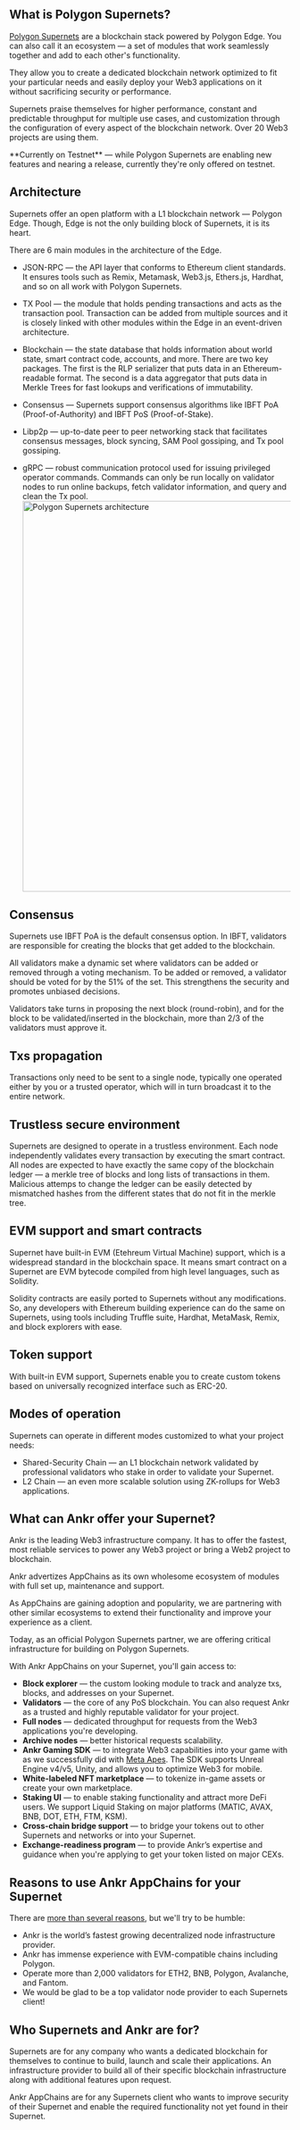 
## What is Polygon Supernets?
[Polygon Supernets](https://polygon.technology/supernets/) are a blockchain stack powered by Polygon Edge. You can also call it an ecosystem — a set of modules that work seamlessly together and add to each other's functionality.

They allow you to create a dedicated blockchain network optimized to fit your particular needs and easily deploy your Web3 applications on it without sacrificing security or performance. 

Supernets praise themselves for higher performance, constant and predictable throughput for multiple use cases, and customization through the configuration of every aspect of the blockchain network. Over 20 Web3 projects are using them.

<Callout emoji="🔗">
**Currently on Testnet** — while Polygon Supernets are enabling new features and nearing a release, currently they're only offered on testnet. 
</Callout>

## Architecture
Supernets offer an open platform with a L1 blockchain network — Polygon Edge. Though, Edge is not the only building block of Supernets, it is its heart.   

There are 6 main modules in the architecture of the Edge.

* JSON-RPC — the API layer that conforms to Ethereum client standards. It ensures tools such as Remix, Metamask, Web3.js, Ethers.js, Hardhat, and so on all work with Polygon Supernets.

* TX Pool — the module that holds pending transactions and acts as the transaction pool. Transaction can be added from multiple sources and it is closely linked with other modules within the Edge in an event-driven architecture.

* Blockchain — the state database that holds information about world state, smart contract code, accounts, and more. There are two key packages. The first is the RLP serializer that puts data in an Ethereum-readable format. The second is a data aggregator that puts data in Merkle Trees for fast lookups and verifications of immutability.

* Consensus — Supernets support consensus algorithms like IBFT PoA (Proof-of-Authority) and IBFT PoS (Proof-of-Stake).

* Libp2p — up-to-date peer to peer networking stack that facilitates consensus messages, block syncing, SAM Pool gossiping, and Tx pool gossiping.

* gRPC — robust communication protocol used for issuing privileged operator commands. Commands can only be run locally on validator nodes to run online backups, fetch validator information, and query and clean the Tx pool.
  <img src="/docs/app-chains/affiliated-chains/polygon-supernets/architecture-overview.png" alt="Polygon Supernets architecture" width="700" />

## Consensus
Supernets use IBFT PoA is the default consensus option. In IBFT, validators are responsible for creating the blocks that get added to the blockchain.

All validators make a dynamic set where validators can be added or removed through a voting mechanism. To be added or removed, a validator should be voted for by the 51% of the set.
This strengthens the security and promotes unbiased decisions.

Validators take turns in proposing the next block (round-robin), and for the block to be validated/inserted in the blockchain, more than 2/3 of the validators must approve it.

## Txs propagation
Transactions only need to be sent to a single node, typically one operated either by you or a trusted operator, which will in turn broadcast it to the entire network.

## Trustless secure environment 
Supernets are designed to operate in a trustless environment. Each node independently validates every transaction by executing the smart contract. All nodes are expected to have exactly the same copy of the blockchain ledger — a merkle tree of blocks and long lists of transactions in them. Malicious attemps to change the ledger can be easily detected by mismatched hashes from the different states that do not fit in the merkle tree.

## EVM support and smart contracts 
Supernet have built-in EVM (Etehreum Virtual Machine) support, which is a widespread standard in the blockchain space. It means smart contract on a Supernet are EVM bytecode compiled from high level languages, such as Solidity. 

Solidity contracts are easily ported to Supernets without any modifications. So, any developers with Ethereum building experience can do the same on Supernets, using tools including Truffle suite, Hardhat, MetaMask, Remix, and block explorers with ease.

## Token support 
With built-in EVM support, Supernets enable you to create custom tokens based on universally recognized interface such as ERC-20. 

## Modes of operation
Supernets can operate in different modes customized to what your project needs:
* Shared-Security Chain — an L1 blockchain network validated by professional validators who stake in order to validate your Supernet.
* L2 Chain — an even more scalable solution using ZK-rollups for Web3 applications.

## What can Ankr offer your Supernet?
Ankr is the leading Web3 infrastructure company. It has to offer the fastest, most reliable services to power any Web3 project or bring a Web2 project to blockchain.

Ankr advertizes AppChains as its own wholesome ecosystem of modules with full set up, maintenance and support.

As AppChains are gaining adoption and popularity, we are partnering with other similar ecosystems to extend their functionality and improve your experience as a client. 

Today, as an official Polygon Supernets partner, we are offering critical infrastructure for building on Polygon Supernets. 

With Ankr AppChains on your Supernet, you'll gain access to:
* **Block explorer** — the custom looking module to track and analyze txs, blocks, and addresses on your Supernet.
* **Validators** — the core of any PoS blockchain. You can also request Ankr as a trusted and highly reputable validator for your project.
* **Full nodes** — dedicated throughput for requests from the Web3 applications you're developing.
* **Archive nodes** — better historical requests scalability.
* **Ankr Gaming SDK** — to integrate Web3 capabilities into your game with  as we successfully did with [Meta Apes](https://medium.com/ankr-network/web3-game-meta-apes-makes-history-as-first-launch-on-binance-sidechains-ab05f5a7fcc9). The SDK supports Unreal Engine v4/v5, Unity, and allows you to optimize Web3 for mobile. 
* **White-labeled NFT marketplace** — to tokenize in-game assets or create your own marketplace.
* **Staking UI** — to enable staking functionality and attract more DeFi users. We support Liquid Staking on major platforms (MATIC, AVAX, BNB, DOT, ETH, FTM, KSM).
* **Cross-chain bridge support** — to bridge your tokens out to other Supernets and networks or into your Supernet.
* **Exchange-readiness program** — to provide Ankr’s expertise and guidance when you're applying to get your token listed on major CEXs.

## Reasons to use Ankr AppChains for your Supernet
There are [more than several reasons](https://medium.com/ankr-network/ankr-is-pulling-ahead-in-web3-infrastructure-f14384888862), but we'll try to be humble:
* Ankr is the world’s fastest growing decentralized node infrastructure provider.
* Ankr has immense experience with EVM-compatible chains including Polygon.
* Operate more than 2,000 validators for ETH2, BNB, Polygon, Avalanche, and Fantom.
* We would be glad to be a top validator node provider to each Supernets client!

## Who Supernets and Ankr are for?
Supernets are for any company who wants a dedicated blockchain for themselves to continue to build, launch and scale their applications.
An infrastructure provider to build all of their specific blockchain infrastructure along with additional features upon request.

Ankr AppChains are for any Supernets client who wants to improve security of their Supernet and enable the required functionality not yet found in their Supernet.